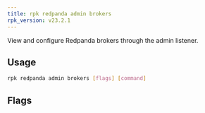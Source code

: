 ```yaml
---
title: rpk redpanda admin brokers
rpk_version: v23.2.1
---
```


<head>
  <meta name="title" content="rpk redpanda admin brokers | Redpanda Docs" />
  <meta name="description" content="rpk redpanda admin brokers" />
  <link rel="canonical" href="https://docs.redpanda.com/docs/reference/rpk/rpk-redpanda/rpk-redpanda-admin-brokers/" />
</head>

View and configure Redpanda brokers through the admin listener.

## Usage

```bash
rpk redpanda admin brokers [flags] [command]
```

## Flags

<!--
[cols=",,",]
|===
|*Value* |*Type* |*Description*

|-h, --help |- |Help for brokers.

|--config |string |Redpanda or rpk config file; default search paths are
~/.config/rpk/rpk.yaml, $PWD, and /etc/redpanda/`redpanda.yaml`.

|-X, --config-opt |stringArray |Override rpk configuration settings; '-X
help' for detail or '-X list' for terser detail.

|--profile |string |rpk profile to use.

|-v, --verbose |- |Enable verbose logging.
|===

-->
